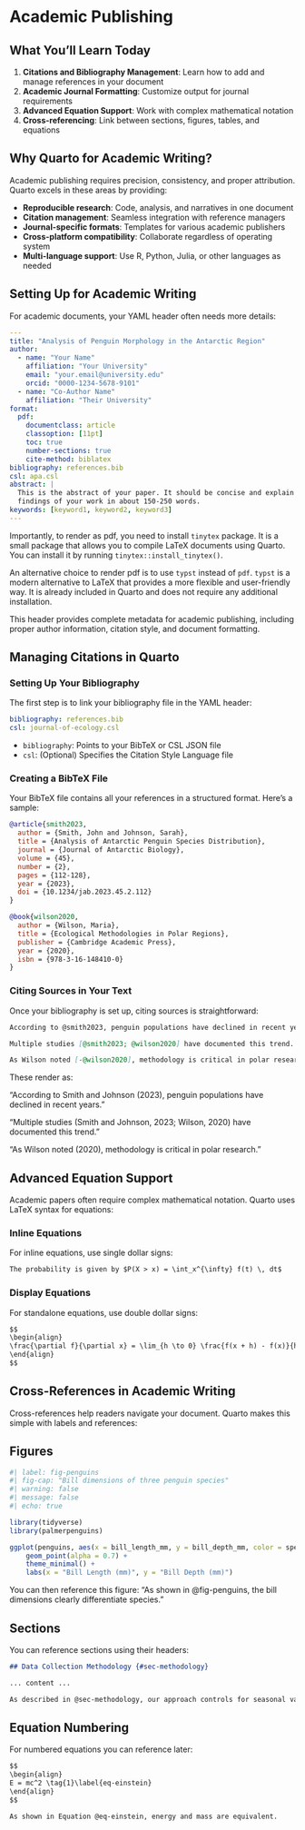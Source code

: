 # Academic Publishing

::: {.callout-note}
## What You'll Learn Today
1. **Citations and Bibliography Management**: Learn how to add and manage references in your document
2. **Academic Journal Formatting**: Customize output for journal requirements
3. **Advanced Equation Support**: Work with complex mathematical notation 
4. **Cross-referencing**: Link between sections, figures, tables, and equations
:::

## Why Quarto for Academic Writing?

Academic publishing requires precision, consistency, and proper attribution. Quarto excels in these areas by providing:

- **Reproducible research**: Code, analysis, and narratives in one document
- **Citation management**: Seamless integration with reference managers
- **Journal-specific formats**: Templates for various academic publishers
- **Cross-platform compatibility**: Collaborate regardless of operating system
- **Multi-language support**: Use R, Python, Julia, or other languages as needed

## Setting Up for Academic Writing

For academic documents, your YAML header often needs more details:

```yaml
---
title: "Analysis of Penguin Morphology in the Antarctic Region"
author:
  - name: "Your Name"
    affiliation: "Your University"
    email: "your.email@university.edu"
    orcid: "0000-1234-5678-9101"
  - name: "Co-Author Name"
    affiliation: "Their University"
format: 
  pdf:
    documentclass: article
    classoption: [11pt]
    toc: true
    number-sections: true
    cite-method: biblatex
bibliography: references.bib
csl: apa.csl
abstract: |
  This is the abstract of your paper. It should be concise and explain the main 
  findings of your work in about 150-250 words.
keywords: [keyword1, keyword2, keyword3]
---
```

Importantly, to render as pdf, you need to install `tinytex` package. It is a small package that allows you to compile LaTeX documents using Quarto. You can install it by running `tinytex::install_tinytex()`. 

An alternative choice to render pdf is to use `typst` instead of `pdf`. `typst` is a modern alternative to LaTeX that provides a more flexible and user-friendly way. It is already included in Quarto and does not require any additional installation.

This header provides complete metadata for academic publishing, including proper author information, citation style, and document formatting.

## Managing Citations in Quarto

### Setting Up Your Bibliography

The first step is to link your bibliography file in the YAML header:

```yaml
bibliography: references.bib
csl: journal-of-ecology.csl
```

- `bibliography`: Points to your BibTeX or CSL JSON file
- `csl`: (Optional) Specifies the Citation Style Language file

### Creating a BibTeX File

Your BibTeX file contains all your references in a structured format. Here's a sample:

```bibtex
@article{smith2023,
  author = {Smith, John and Johnson, Sarah},
  title = {Analysis of Antarctic Penguin Species Distribution},
  journal = {Journal of Antarctic Biology},
  volume = {45},
  number = {2},
  pages = {112-128},
  year = {2023},
  doi = {10.1234/jab.2023.45.2.112}
}

@book{wilson2020,
  author = {Wilson, Maria},
  title = {Ecological Methodologies in Polar Regions},
  publisher = {Cambridge Academic Press},
  year = {2020},
  isbn = {978-3-16-148410-0}
}
```

### Citing Sources in Your Text

Once your bibliography is set up, citing sources is straightforward:

```markdown
According to @smith2023, penguin populations have declined in recent years.

Multiple studies [@smith2023; @wilson2020] have documented this trend.

As Wilson noted [-@wilson2020], methodology is critical in polar research.
```

These render as:

"According to Smith and Johnson (2023), penguin populations have declined in recent years."

"Multiple studies (Smith and Johnson, 2023; Wilson, 2020) have documented this trend."

"As Wilson noted (2020), methodology is critical in polar research."

## Advanced Equation Support

Academic papers often require complex mathematical notation. Quarto uses LaTeX syntax for equations:

### Inline Equations

For inline equations, use single dollar signs:

```markdown
The probability is given by $P(X > x) = \int_x^{\infty} f(t) \, dt$
```

### Display Equations

For standalone equations, use double dollar signs:

```markdown
$$
\begin{align}
\frac{\partial f}{\partial x} = \lim_{h \to 0} \frac{f(x + h) - f(x)}{h}
\end{align}
$$
```

## Cross-References in Academic Writing

Cross-references help readers navigate your document. Quarto makes this simple with labels and references:

::: {.panel-tabset}

## Figures

```r
#| label: fig-penguins
#| fig-cap: "Bill dimensions of three penguin species"
#| warning: false
#| message: false
#| echo: true

library(tidyverse)
library(palmerpenguins)

ggplot(penguins, aes(x = bill_length_mm, y = bill_depth_mm, color = species)) +
    geom_point(alpha = 0.7) +
    theme_minimal() +
    labs(x = "Bill Length (mm)", y = "Bill Depth (mm)")
```

You can then reference this figure: "As shown in @fig-penguins, the bill dimensions clearly differentiate species."

## Sections

You can reference sections using their headers:

```markdown
## Data Collection Methodology {#sec-methodology}

... content ...

As described in @sec-methodology, our approach controls for seasonal variation.
```


## Equation Numbering

For numbered equations you can reference later:

```markdown
$$
\begin{align}
E = mc^2 \tag{1}\label{eq-einstein}
\end{align}
$$

As shown in Equation @eq-einstein, energy and mass are equivalent.
```
:::